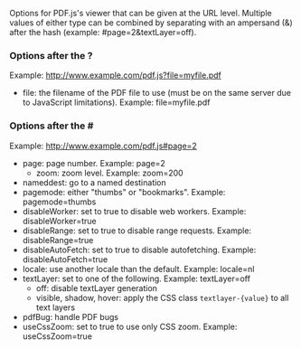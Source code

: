 Options for PDF.js's viewer that can be given at the URL level. Multiple values of either type can be combined by separating with an ampersand (&) after the hash (example: #page=2&textLayer=off).

===Options after the ?===
Example: http://www.example.com/pdf.js?file=myfile.pdf

* file: the filename of the PDF file to use (must be on the same server due to JavaScript limitations).  Example: file=myfile.pdf

===Options after the #===
Example: http://www.example.com/pdf.js#page=2

* page: page number. Example: page=2
** zoom: zoom level. Example: zoom=200
* nameddest: go to a named destination
* pagemode: either "thumbs" or "bookmarks".  Example: pagemode=thumbs
* disableWorker: set to true to disable web workers. Example: disableWorker=true
* disableRange: set to true to disable range requests. Example: disableRange=true
* disableAutoFetch: set to true to disable autofetching. Example: disableAutoFetch=true
* locale: use another locale than the default. Example: locale=nl
* textLayer: set to one of the following. Example: textLayer=off
** off: disable textLayer generation
** visible, shadow, hover: apply the CSS class <tt>textlayer-{value}</tt> to all text layers
* pdfBug: handle PDF bugs
* useCssZoom: set to true to use only CSS zoom. Example: useCssZoom=true